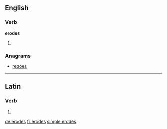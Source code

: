 ==English==

===Verb===
'''erodes'''

# {{third-person singular of|erode}}

===Anagrams===
* [[redoes#English|redoes]]

----

==Latin==

===Verb===
{{la-verb-form|ērōdēs}}

# {{conjugation of|erodo|ērōdō|2|s|fut|act|ind|lang=la}}

[[de:erodes]]
[[fr:erodes]]
[[simple:erodes]]